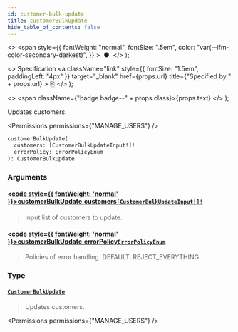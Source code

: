 ```yaml
---
id: customer-bulk-update
title: customerBulkUpdate
hide_table_of_contents: false
---
```


  <>
    <span
      style={{
        fontWeight: "normal",
        fontSize: ".5em",
        color: "var(--ifm-color-secondary-darkest)",
      }}
    >
      &nbsp;●&nbsp;
    </span>
  </>
);

  <>
    Specification
    <a
      className="link"
      style={{ fontSize: "1.5em", paddingLeft: "4px" }}
      target="\_blank"
      href={props.url}
      title={"Specified by " + props.url}
    >
      ⎘
    </a>
  </>
);

  <>
    <span className={"badge badge--" + props.class}>{props.text}</span>
  </>
);

Updates customers.

<Badge text="Added in Saleor 3.13" class="secondary margin-bottom--sm" />

<FeaturePreview />

<Permissions permissions={"MANAGE_USERS"} />

```graphql
customerBulkUpdate(
  customers: [CustomerBulkUpdateInput!]!
  errorPolicy: ErrorPolicyEnum
): CustomerBulkUpdate
```

### Arguments

#### [<code style={{ fontWeight: 'normal' }}>customerBulkUpdate.<b>customers</b></code>](#)<Bullet />[`[CustomerBulkUpdateInput!]!`](../../../api-reference/users/inputs/customer-bulk-update-input) <Badge class="secondary" text="non-null"/> <Badge class="secondary" text="input"/> <Badge class="secondary" text="users"/>

> Input list of customers to update.

#### [<code style={{ fontWeight: 'normal' }}>customerBulkUpdate.<b>errorPolicy</b></code>](#)<Bullet />[`ErrorPolicyEnum`](../../../api-reference/miscellaneous/enums/error-policy-enum) <Badge class="secondary" text="enum"/> <Badge class="secondary" text="miscellaneous"/>

> Policies of error handling. DEFAULT: REJECT_EVERYTHING

### Type

#### [`CustomerBulkUpdate`](../../../api-reference/users/objects/customer-bulk-update) <Badge class="secondary" text="object"/> <Badge class="secondary" text="users"/>

> Updates customers.

<Badge text="Added in Saleor 3.13" class="secondary margin-bottom--sm" />

<FeaturePreview />

<Permissions permissions={"MANAGE_USERS"} />

>


